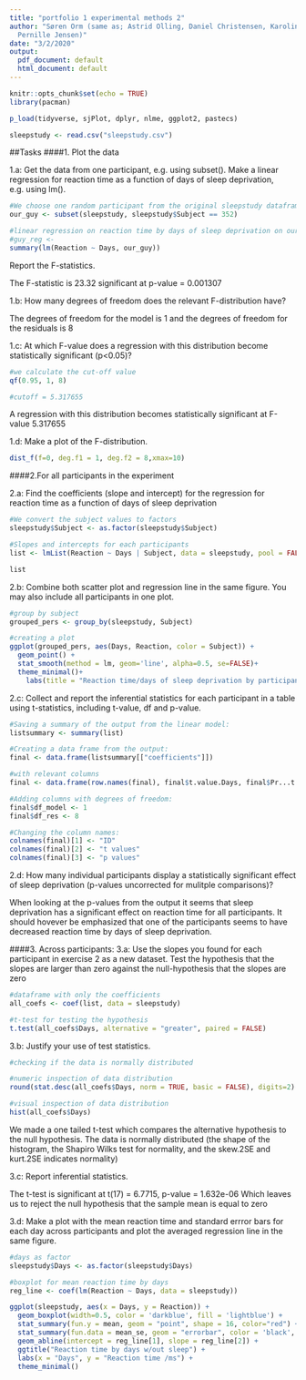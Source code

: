 ```yaml
---
title: "portfolio 1 experimental methods 2"
author: "Søren Orm (same as; Astrid Olling, Daniel Christensen, Karoline Klitgaard,
  Pernille Jensen)"
date: "3/2/2020"
output:
  pdf_document: default
  html_document: default
---
```


```r
knitr::opts_chunk$set(echo = TRUE)
library(pacman)

p_load(tidyverse, sjPlot, dplyr, nlme, ggplot2, pastecs)
```

```r

sleepstudy <- read.csv("sleepstudy.csv")

```

##Tasks ####1. Plot the data

1.a: Get the data from one participant, e.g. using subset(). Make a linear regression for reaction time as a function of days of sleep deprivation, e.g. using lm(). 

```r

#We choose one random participant from the original sleepstudy dataframe
our_guy <- subset(sleepstudy, sleepstudy$Subject == 352)

```

```r

#linear regression on reaction time by days of sleep deprivation on our random participant
#guy_reg <- 
summary(lm(Reaction ~ Days, our_guy))

```

Report the F-statistics.

The F-statistic is 23.32 significant at p-value = 0.001307

1.b: How many degrees of freedom does the relevant F-distribution have?

The degrees of freedom for the model is 1 and the degrees of freedom for the residuals is 8

1.c: At which F-value does a regression with this distribution become statistically significant (p<0.05)? 

```r

#we calculate the cut-off value
qf(0.95, 1, 8)

#cutoff = 5.317655

```
A regression with this distribution becomes statistically significant at F-value 5.317655

1.d: Make a plot of the F-distribution.

```r

dist_f(f=0, deg.f1 = 1, deg.f2 = 8,xmax=10)

```

####2.For all participants in the experiment

2.a: Find the coefficients (slope and intercept) for the regression for reaction time as a function of days of sleep deprivation

```r

#We convert the subject values to factors
sleepstudy$Subject <- as.factor(sleepstudy$Subject)

#Slopes and intercepts for each participants
list <- lmList(Reaction ~ Days | Subject, data = sleepstudy, pool = FALSE)

list

```


2.b: Combine both scatter plot and regression line in the same figure. You may also include all participants in one plot.

```r

#group by subject
grouped_pers <- group_by(sleepstudy, Subject)

#creating a plot
ggplot(grouped_pers, aes(Days, Reaction, color = Subject)) +
  geom_point() + 
  stat_smooth(method = lm, geom='line', alpha=0.5, se=FALSE)+
  theme_minimal()+
    labs(title = "Reaction time/days of sleep deprivation by participants", x = "Days of sleep deprivation", y = "Reaction time (ms)")

```

2.c: Collect and report the inferential statistics for each participant in a table using t-statistics, including t-value, df and p-value.

```r
#Saving a summary of the output from the linear model:
listsummary <- summary(list)

#Creating a data frame from the output:
final <- data.frame(listsummary[["coefficients"]])

#with relevant columns
final <- data.frame(row.names(final), final$t.value.Days, final$Pr...t...Days)

#Adding columns with degrees of freedom:
final$df_model <- 1
final$df_res <- 8

#Changing the column names:
colnames(final)[1] <- "ID"
colnames(final)[2] <- "t values"
colnames(final)[3] <- "p values"
```


2.d: How many individual participants display a statistically significant effect of sleep deprivation (p-values uncorrected for mulitple comparisons)?

When looking at the p-values from the output it seems that sleep deprivation has a significant effect on reaction time for all participants. It should hovever be emphasized that one of the participants seems to have decreased reaction time by days of sleep deprivation. 

####3. Across participants: 3.a: Use the slopes you found for each participant in exercise 2 as a new dataset. Test the hypothesis that the slopes are larger than zero against the null-hypothesis that the slopes are zero 

```r
#dataframe with only the coefficients
all_coefs <- coef(list, data = sleepstudy)

#t-test for testing the hypothesis
t.test(all_coefs$Days, alternative = "greater", paired = FALSE)

```

3.b: Justify your use of test statistics.

```r

#checking if the data is normally distributed

#numeric inspection of data distribution
round(stat.desc(all_coefs$Days, norm = TRUE, basic = FALSE), digits=2)

#visual inspection of data distribution
hist(all_coefs$Days)
```

We made a one tailed t-test which compares the alternative hypothesis to the null hypothesis. 
The data is normally distributed (the shape of the histogram, the Shapiro Wilks test for normality, and the skew.2SE and kurt.2SE indicates normality)

3.c: Report inferential statistics.

The t-test is significant at t(17) = 6.7715, p-value = 1.632e-06
Which leaves us to reject the null hypothesis that the sample mean is equal to zero

3.d: Make a plot with the mean reaction time and standard errror bars for each day across participants and plot the averaged regression line in the same figure.
```r
#days as factor
sleepstudy$Days <- as.factor(sleepstudy$Days)

#boxplot for mean reaction time by days
reg_line <- coef(lm(Reaction ~ Days, data = sleepstudy))

ggplot(sleepstudy, aes(x = Days, y = Reaction)) +
  geom_boxplot(width=0.5, color = 'darkblue', fill = 'lightblue') +
  stat_summary(fun.y = mean, geom = "point", shape = 16, color="red") +
  stat_summary(fun.data = mean_se, geom = "errorbar", color = 'black', width = 0.1) +
  geom_abline(intercept = reg_line[1], slope = reg_line[2]) +
  ggtitle("Reaction time by days w/out sleep") +
  labs(x = "Days", y = "Reaction time /ms") +
  theme_minimal()
```

